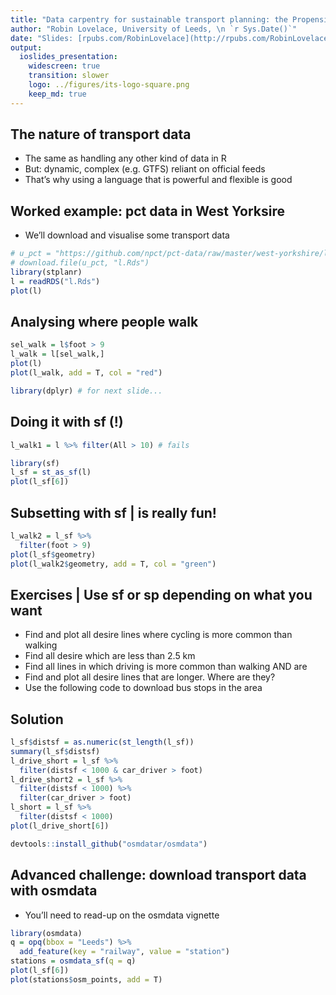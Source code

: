 ```yaml
---
title: "Data carpentry for sustainable transport planning: the Propensity to Cycle Tool"
author: "Robin Lovelace, University of Leeds, \n `r Sys.Date()`"
date: "Slides: [rpubs.com/RobinLovelace](http://rpubs.com/RobinLovelace)"
output:
  ioslides_presentation:
    widescreen: true
    transition: slower
    logo: ../figures/its-logo-square.png
    keep_md: true
---
```


## The nature of transport data

- The same as handling any other kind of data in R
- But: dynamic, complex (e.g. GTFS) reliant on official feeds
- That's why using a language that is powerful and flexible is good

## Worked example: pct data in West Yorksire

- We'll download and visualise some transport data

```r
# u_pct = "https://github.com/npct/pct-data/raw/master/west-yorkshire/l.Rds"
# download.file(u_pct, "l.Rds")
library(stplanr)
l = readRDS("l.Rds")
plot(l)
```

## Analysing where people walk

```r
sel_walk = l$foot > 9
l_walk = l[sel_walk,]
plot(l)
plot(l_walk, add = T, col = "red")

library(dplyr) # for next slide...
```

## Doing it with sf (!)

```r
l_walk1 = l %>% filter(All > 10) # fails
```

```r
library(sf)
l_sf = st_as_sf(l)
plot(l_sf[6])
```

## Subsetting with sf | is really fun!

```r
l_walk2 = l_sf %>% 
  filter(foot > 9)
plot(l_sf$geometry)
plot(l_walk2$geometry, add = T, col = "green")
```





## Exercises | Use sf or sp depending on what you want

- Find and plot all desire lines where cycling is more common than walking 
- Find all desire which are less than 2.5 km 
- Find all lines in which driving is more common than walking AND are 
- Find and plot all desire lines that are longer. Where are they?
- Use the following code to download bus stops in the area

## Solution

```r
l_sf$distsf = as.numeric(st_length(l_sf))
summary(l_sf$distsf)
l_drive_short = l_sf %>% 
  filter(distsf < 1000 & car_driver > foot)
l_drive_short2 = l_sf %>% 
  filter(distsf < 1000) %>% 
  filter(car_driver > foot)
l_short = l_sf %>% 
  filter(distsf < 1000)
plot(l_drive_short[6])
```


```r
devtools::install_github("osmdatar/osmdata")
```


## Advanced challenge: download transport data with osmdata 

- You'll need to read-up on the osmdata vignette

```r
library(osmdata)
q = opq(bbox = "Leeds") %>% 
  add_feature(key = "railway", value = "station")
stations = osmdata_sf(q = q)
plot(l_sf[6])
plot(stations$osm_points, add = T)
```
